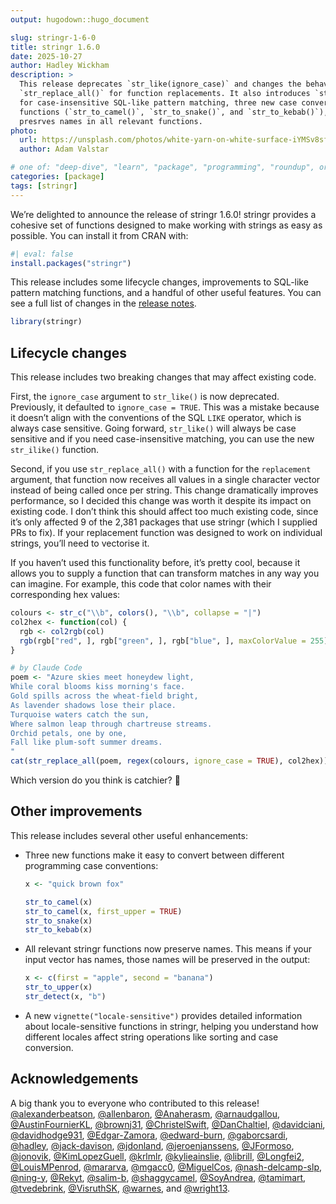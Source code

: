 ```yaml
---
output: hugodown::hugo_document

slug: stringr-1-6-0
title: stringr 1.6.0
date: 2025-10-27
author: Hadley Wickham
description: >
  This release deprecates `str_like(ignore_case)` and changes the behaviour of
  `str_replace_all()` for function replacements. It also introduces `str_ilike()` 
  for case-insensitive SQL-like pattern matching, three new case conversion 
  functions (`str_to_camel()`, `str_to_snake()`, and `str_to_kebab()`), and 
  presrves names in all relevant functions.
photo:
  url: https://unsplash.com/photos/white-yarn-on-white-surface-iYMSv8sf1uA
  author: Adam Valstar

# one of: "deep-dive", "learn", "package", "programming", "roundup", or "other"
categories: [package] 
tags: [stringr]
---
```


<!--
TODO:
* [x] Look over / edit the post's title in the yaml
* [x] Edit (or delete) the description; note this appears in the Twitter card
* [x] Pick category and tags (see existing with `hugodown::tidy_show_meta()`)
* [x] Find photo & update yaml metadata
* [x] Create `thumbnail-sq.jpg`; height and width should be equal
* [x] Create `thumbnail-wd.jpg`; width should be >5x height
* [x] `hugodown::use_tidy_thumbnails()`
* [x] Add intro sentence, e.g. the standard tagline for the package
* [ ] `usethis::use_tidy_thanks()`
-->

We're delighted to announce the release of stringr 1.6.0! stringr provides a cohesive set of functions designed to make working with strings as easy as possible. You can install it from CRAN with:

```r
#| eval: false
install.packages("stringr")
```

This release includes some lifecycle changes, improvements to SQL-like pattern matching functions, and a handful of other useful features. You can see a full list of changes in the [release notes](https://github.com/tidyverse/stringr/releases/tag/v1.6.0).

```r
library(stringr)
```

## Lifecycle changes

This release includes two breaking changes that may affect existing code.

First, the `ignore_case` argument to `str_like()` is now deprecated. Previously, it defaulted to `ignore_case = TRUE`. This was a mistake because it doesn't align with the conventions of the SQL `LIKE` operator, which is always case sensitive. Going forward, `str_like()` will always be case sensitive and if you need case-insensitive matching, you can use the new `str_ilike()` function.

Second, if you use `str_replace_all()` with a function for the `replacement` argument, that function now receives all values in a single character vector instead of being called once per string. This change dramatically improves performance, so I decided this change was worth it despite its impact on existing code. I don't think this should affect too much existing code, since it's only affected 9 of the 2,381 packages that use stringr (which I supplied PRs to fix). If your replacement function was designed to work on individual strings, you'll need to vectorise it.

If you haven't used this functionality before, it's pretty cool, because it allows you to supply a function that can transform matches in any way you can imagine. For example, this code that color names with their corresponding hex values:

```r
colours <- str_c("\\b", colors(), "\\b", collapse = "|")
col2hex <- function(col) {
  rgb <- col2rgb(col)
  rgb(rgb["red", ], rgb["green", ], rgb["blue", ], maxColorValue = 255)
}

# by Claude Code
poem <- "Azure skies meet honeydew light,
While coral blooms kiss morning's face.
Gold spills across the wheat-field bright,
As lavender shadows lose their place.
Turquoise waters catch the sun,
Where salmon leap through chartreuse streams.
Orchid petals, one by one,
Fall like plum-soft summer dreams.
"
cat(str_replace_all(poem, regex(colours, ignore_case = TRUE), col2hex))
```

Which version do you think is catchier? 🤣

## Other improvements

This release includes several other useful enhancements:

*   Three new functions make it easy to convert between different programming case conventions:

    ```r
    x <- "quick brown fox"

    str_to_camel(x)
    str_to_camel(x, first_upper = TRUE)
    str_to_snake(x)
    str_to_kebab(x)
    ```

*   All relevant stringr functions now preserve names. This means if your input vector has names, those names will be preserved in the output:

    ```r
    x <- c(first = "apple", second = "banana")
    str_to_upper(x)
    str_detect(x, "b")
    ```

*   A new `vignette("locale-sensitive")` provides detailed information about locale-sensitive functions in stringr, helping you understand how different locales affect string operations like sorting and case conversion.

## Acknowledgements

A big thank you to everyone who contributed to this release! [&#x0040;alexanderbeatson](https://github.com/alexanderbeatson), [&#x0040;allenbaron](https://github.com/allenbaron), [&#x0040;Anaherasm](https://github.com/Anaherasm), [&#x0040;arnaudgallou](https://github.com/arnaudgallou), [&#x0040;AustinFournierKL](https://github.com/AustinFournierKL), [&#x0040;brownj31](https://github.com/brownj31), [&#x0040;ChristelSwift](https://github.com/ChristelSwift), [&#x0040;DanChaltiel](https://github.com/DanChaltiel), [&#x0040;davidciani](https://github.com/davidciani), [&#x0040;davidhodge931](https://github.com/davidhodge931), [&#x0040;Edgar-Zamora](https://github.com/Edgar-Zamora), [&#x0040;edward-burn](https://github.com/edward-burn), [&#x0040;gaborcsardi](https://github.com/gaborcsardi), [&#x0040;hadley](https://github.com/hadley), [&#x0040;jack-davison](https://github.com/jack-davison), [&#x0040;jdonland](https://github.com/jdonland), [&#x0040;jeroenjanssens](https://github.com/jeroenjanssens), [&#x0040;JFormoso](https://github.com/JFormoso), [&#x0040;jonovik](https://github.com/jonovik), [&#x0040;KimLopezGuell](https://github.com/KimLopezGuell), [&#x0040;krlmlr](https://github.com/krlmlr), [&#x0040;kylieainslie](https://github.com/kylieainslie), [&#x0040;librill](https://github.com/librill), [&#x0040;Longfei2](https://github.com/Longfei2), [&#x0040;LouisMPenrod](https://github.com/LouisMPenrod), [&#x0040;mararva](https://github.com/mararva), [&#x0040;mgacc0](https://github.com/mgacc0), [&#x0040;MiguelCos](https://github.com/MiguelCos), [&#x0040;nash-delcamp-slp](https://github.com/nash-delcamp-slp), [&#x0040;ning-y](https://github.com/ning-y), [&#x0040;Rekyt](https://github.com/Rekyt), [&#x0040;salim-b](https://github.com/salim-b), [&#x0040;shaggycamel](https://github.com/shaggycamel), [&#x0040;SoyAndrea](https://github.com/SoyAndrea), [&#x0040;tamimart](https://github.com/tamimart), [&#x0040;tvedebrink](https://github.com/tvedebrink), [&#x0040;VisruthSK](https://github.com/VisruthSK), [&#x0040;warnes](https://github.com/warnes), and [&#x0040;wright13](https://github.com/wright13).
